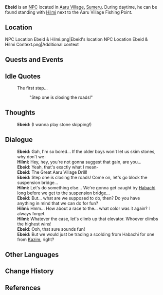 {{Meta
<!-- Remove this template after adding the missing info -->
|missing_NPC_profile  = yes
}}
{{Character Infobox
|type             = NPC <!-- NPC, Quest NPC, or Event NPC -->
|image            = NPC Ebeid.png
|realname         = <!-- Optional, if different from in-game name -->
|deceased         = <!-- Past (for deceased prior to events of the game) or free response -->
|region           = Sumeru
|location         = <!-- Where the character appears, if different from Region -->
|affiliation      = 
|title            = 

|ancestry         = <!-- Clan/family -->
|father           = 
|mother           = 
|spouse           = 
|sibling          = 
|child            = 
|relative         = 

|voiceEN          = [[imdb:nm4716053|Elsie Lovelock]]<ref name="Elsie Lovelock">Twitter: [https://twitter.com/ElsieLovelock/status/1575260008052400128 EN VA Self Announcement]</ref>
|voiceCN          = 
|voiceJP          = 
|dialoguereward   = 
}}
'''Ebeid''' is an [[NPC]] located in [[Aaru Village]], [[Sumeru]]. During daytime, he can be found standing with [[Hilmi]] next to the Aaru Village Fishing Point.

==Location==
<gallery hideaddbutton="true" captionalign="center">
NPC Location Ebeid & Hilmi.png|Ebeid's location
NPC Location Ebeid & Hilmi Context.png|Additional context
</gallery>
<!--
==Profile==
Detailed story/lore information goes here.
''(To be added.)''

===Personality===
''(To be added.)''

===Appearance===
Keep appearance section short and concise. Limit to 2 paragraphs with 3-4 sentences each.
''(To be added.)''
-->
==Quests and Events==
{{Quests and Events}}

==Idle Quotes==
{{Dialogue start}}
: {{DIcon|Idle}} The first step...
:: {{A|VO Ebeid 01.ogg}} "Step one is closing the roads!"
{{Dialogue end}}

==Thoughts==
{{All Schemes to Know Explanation|name=Ebeid}}
{{Dialogue start}}
:{{A|VO Ebeid All Schemes to Know 01.ogg}} '''Ebeid:''' (I wanna play stone skipping!)
{{Dialogue end}}

==Dialogue==
{{Dialogue start}}
:'''Ebeid:''' Gah, I'm so bored... If the older boys won't let us skim stones, why don't we-
:'''Hilmi:''' Hey, hey, you're not gonna suggest that gain, are you...
:'''Ebeid:''' Yeah, that's exactly what I mean-
:'''Ebeid:''' The Great Aaru Village Drill!
:'''Ebeid:''' Step one is closing the roads! Come on, let's go block the suspension bridge...
:'''Hilmi:''' Let's do something else... We're gonna get caught by [[Habachi]] long before we get to the suspension bridge...
:'''Ebeid:''' But... what are we supposed to do, then? Do you have anything in mind that we can do for fun?
:'''Hilmi:''' Hmm... How about a race to the... what color was it again? I always forget.
:'''Hilmi:''' Whatever the case, let's climb up that elevator. Whoever climbs the highest wins!
:'''Ebeid:''' Ooh, that sure sounds fun!
:'''Ebeid:''' But we would just be trading a scolding from Habachi for one from [[Kazim]], right?
{{Dialogue end}}
<!--
==Event Dialogue==
===Event Name===
{{Dialogue start}}
:'''{{subst:PAGENAME}}:'''
{{Dialogue end}}

==Trivia==
* 
-->
==Other Languages==
{{Other Languages
|default_hidden = 1
|en      = Ebeid
|zhs     = 奥贝德
|zhs_rm  = Àobèidé
|zht     = 奧貝德
|zht_rm  = Àobèidé
|ja      = エベード
|ja_rm   = Ebeedo
|ko      = 에비드
|ko_rm   = Ebideu
|es      = Ebeid
|fr      = Ebeid
|ru      = Эбейд
|th      = Ebeid
|vi      = Ebeid
|de      = Ebeid
|id      = Ebeid
|pt      = Ebeid
|tr      = Ebeid
|it      = Ebeid
}}

==Change History==
{{Change History|3.1}}

==References==
{{Reflist}}